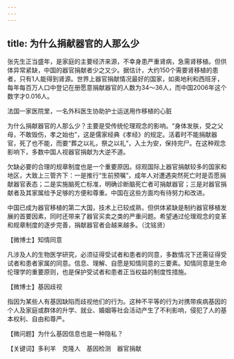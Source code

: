 ```yaml
---
---
---
```

title: 为什么捐献器官的人那么少
---






张先生正当盛年，是家庭的主要经济来源，不幸身患严重肾病，急需肾移植。但供体异常紧缺，中国的器官捐献者少之又少。据估计，大约150个需要肾移植的患者，只有1人能得到肾源。世界上器官捐献情况最好的国家，如奥地利和西班牙，每年每百万人口中登记在册愿意捐献器官的人数为34～36人，而中国2006年这个数字才0.016人。

法国一家医院里，一名外科医生协助护士运送用作移植的心脏



为什么捐献器官的人那么少？主要是受传统伦理观念的影响。“身体发肤，受之父母，不敢毁伤，孝之始也”，这是儒家经典《孝经》的规定。活着时不能捐献器官，死了也不能，而要“葬之以礼，祭之以礼”，入土为安，保持完尸。在这种观念影响下，多数中国人视器官捐献为大逆不道。

欠缺必要的合理的规章制度也是一个重要原因。综观国际上器官捐献较多的国家和地区，大致上三管齐下：一是推行“生前预嘱”，成年人对遭遇突然死亡时是否愿捐献器官表态；二是实施脑死亡标准，明确诊断脑死亡者可捐献器官；三是对器官捐献者及其家属给予足够的方便和尊重。中国在这些方面均有待努力和改进。

中国已成为器官移植的第二大国，技术上已较成熟，但供体紧缺是制约器官移植发展的首要因素，同时还带来了器官买卖之类的严重问题。希望通过伦理观念的变革和规章制度的逐步完善，捐献器官者会越来越多。（沈铭贤）





【微博士】知情同意

凡涉及人的生物医学研究，必须征得受试者和患者的同意，多数情况下还需征得受试者和患者家属的同意。信息、理解、自愿是知情同意的三要素。知情同意是生命伦理学的重要原则，也是保护受试者和患者正当权益的制度性措施。

【微博士】基因歧视

指因为某些人有基因缺陷而歧视他们的行为。这种不平等的行为对携带疾病基因的个人及家庭或群体的升学、就业、婚姻等社会活动产生了不利影响，侵犯了人的基本权利、自由和尊严。

【微问题】为什么基因信息也是一种隐私？

【关键词】多利羊　克隆人　基因检测　器官捐献